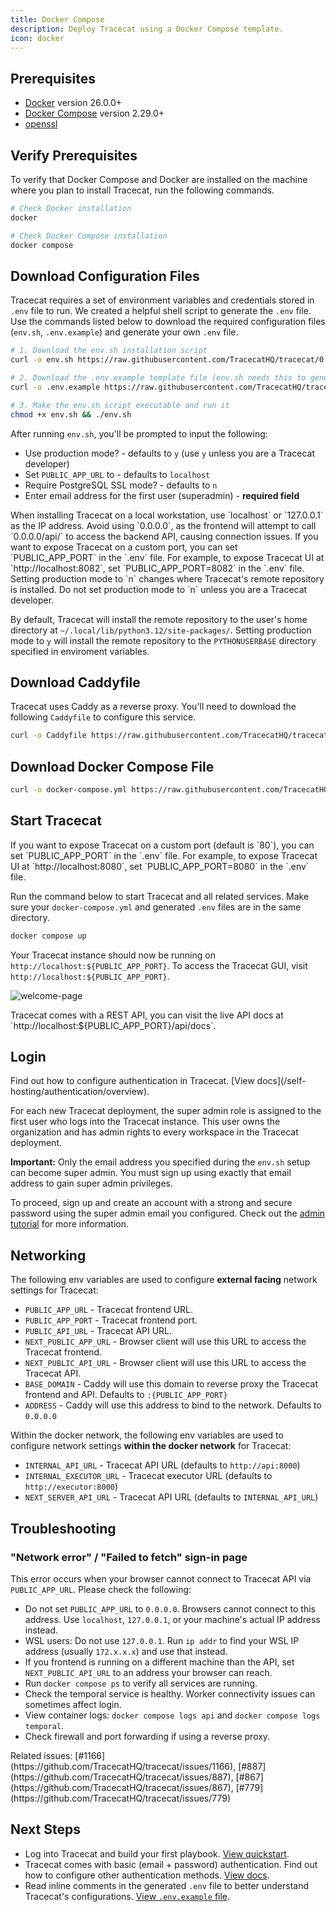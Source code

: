 ```yaml
---
title: Docker Compose
description: Deploy Tracecat using a Docker Compose template.
icon: docker
---
```



<DeploymentNote />

<BasicAuthWarning />

## Prerequisites

- [Docker](https://docs.docker.com/engine/install/) version 26.0.0+
- [Docker Compose](https://docs.docker.com/compose/install/) version 2.29.0+
- [openssl](https://www.openssl.org/source/)

## Verify Prerequisites

To verify that Docker Compose and Docker are installed on the machine where you plan to install Tracecat, run the following commands.

```bash
# Check Docker installation
docker

# Check Docker Compose installation
docker compose
```

## Download Configuration Files

<PublicUrlNote />

Tracecat requires a set of environment variables and credentials stored in `.env` file to run.
We created a helpful shell script to generate the `.env` file.
Use the commands listed below to download the required configuration files
(`env.sh`, `.env.example`) and generate your own `.env` file.

```bash
# 1. Download the env.sh installation script
curl -o env.sh https://raw.githubusercontent.com/TracecatHQ/tracecat/0.38.1/env.sh

# 2. Download the .env.example template file (env.sh needs this to generate your .env file)
curl -o .env.example https://raw.githubusercontent.com/TracecatHQ/tracecat/0.38.1/.env.example

# 3. Make the env.sh script executable and run it
chmod +x env.sh && ./env.sh
```

After running `env.sh`, you'll be prompted to input the following:

- Use production mode? - defaults to `y` (use `y` unless you are a Tracecat developer)
- Set `PUBLIC_APP_URL` to - defaults to `localhost`
- Require PostgreSQL SSL mode? - defaults to `n`
- Enter email address for the first user (superadmin) - **required field**

<Info>
  When installing Tracecat on a local workstation, use `localhost` or
  `127.0.0.1` as the IP address. Avoid using `0.0.0.0`, as the frontend will
  attempt to call `0.0.0.0/api/` to access the backend API, causing connection
  issues.
</Info>

<Tip>
  If you want to expose Tracecat on a custom port, you can set `PUBLIC_APP_PORT`
  in the `.env` file. For example, to expose Tracecat UI at
  `http://localhost:8082`, set `PUBLIC_APP_PORT=8082` in the `.env` file.
</Tip>

<Note>
  Setting production mode to `n` changes where Tracecat's remote repository is installed.
  Do not set production mode to `n` unless you are a Tracecat developer.

By default, Tracecat will install the remote repository to the user's home directory at `~/.local/lib/python3.12/site-packages/`.
Setting production mode to `y` will install the remote repository to the `PYTHONUSERBASE` directory specified in enviroment variables.

</Note>

## Download Caddyfile

Tracecat uses Caddy as a reverse proxy.
You'll need to download the following `Caddyfile` to configure this service.

```bash
curl -o Caddyfile https://raw.githubusercontent.com/TracecatHQ/tracecat/0.38.1/Caddyfile
```

## Download Docker Compose File

```bash
curl -o docker-compose.yml https://raw.githubusercontent.com/TracecatHQ/tracecat/0.38.1/docker-compose.yml
```

## Start Tracecat

<Note>
  If you want to expose Tracecat on a custom port (default is `80`), you can set
  `PUBLIC_APP_PORT` in the `.env` file. For example, to expose Tracecat UI at
  `http://localhost:8080`, set `PUBLIC_APP_PORT=8080` in the `.env` file.
</Note>

Run the command below to start Tracecat and all related services.
Make sure your `docker-compose.yml` and generated `.env` files are in the same directory.

```bash
docker compose up
```

Your Tracecat instance should now be running on `http://localhost:${PUBLIC_APP_PORT}`.
To access the Tracecat GUI, visit `http://localhost:${PUBLIC_APP_PORT}`.

![welcome-page](/img/self-hosting/welcome-page.png)

<Tip>
  Tracecat comes with a REST API, you can visit the live API docs at
  `http://localhost:${PUBLIC_APP_PORT}/api/docs`.
</Tip>

## Login

<Note>
  Find out how to configure authentication in Tracecat. [View
  docs](/self-hosting/authentication/overview).
</Note>

For each new Tracecat deployment, the super admin role is assigned to the first user who logs into the Tracecat instance.
This user owns the organization and has admin rights to every workspace in the Tracecat deployment.

**Important:** Only the email address you specified during the `env.sh` setup can become super admin.
You must sign up using exactly that email address to gain super admin privileges.

To proceed, sign up and create an account with a strong and secure password using the super admin email you configured.
Check out the [admin tutorial](/quickstart/admin) for more information.

## Networking

The following env variables are used to configure **external facing** network settings for Tracecat:

- `PUBLIC_APP_URL` - Tracecat frontend URL.
- `PUBLIC_APP_PORT` - Tracecat frontend port.
- `PUBLIC_API_URL` - Tracecat API URL.
- `NEXT_PUBLIC_APP_URL` - Browser client will use this URL to access the Tracecat frontend.
- `NEXT_PUBLIC_API_URL` - Browser client will use this URL to access the Tracecat API.
- `BASE_DOMAIN` - Caddy will use this domain to reverse proxy the Tracecat frontend and API. Defaults to `:{PUBLIC_APP_PORT}`
- `ADDRESS` - Caddy will use this address to bind to the network. Defaults to `0.0.0.0`

Within the docker network, the following env variables are used to configure network settings **within the docker network** for Tracecat:

- `INTERNAL_API_URL` - Tracecat API URL (defaults to `http://api:8000`)
- `INTERNAL_EXECUTOR_URL` - Tracecat executor URL (defaults to `http://executor:8000`)
- `NEXT_SERVER_API_URL` - Tracecat API URL (defaults to `INTERNAL_API_URL`)

## Troubleshooting

### "Network error" / "Failed to fetch" sign-in page

This error occurs when your browser cannot connect to Tracecat API via `PUBLIC_APP_URL`.
Please check the following:

- Do not set `PUBLIC_APP_URL` to `0.0.0.0`. Browsers cannot connect to this address. Use `localhost`, `127.0.0.1`, or your machine's actual IP address instead.
- WSL users: Do not use `127.0.0.1`. Run `ip addr` to find your WSL IP address (usually `172.x.x.x`) and use that instead.
- If you frontend is running on a different machine than the API, set `NEXT_PUBLIC_API_URL` to an address your browser can reach.
- Run `docker compose ps` to verify all services are running.
- Check the temporal service is healthy. Worker connectivity issues can sometimes affect login.
- View container logs: `docker compose logs api` and `docker compose logs temporal`.
- Check firewall and port forwarding if using a reverse proxy.

<Note>
  Related issues: [#1166](https://github.com/TracecatHQ/tracecat/issues/1166),
  [#887](https://github.com/TracecatHQ/tracecat/issues/887),
  [#867](https://github.com/TracecatHQ/tracecat/issues/867),
  [#779](https://github.com/TracecatHQ/tracecat/issues/779)
</Note>

## Next Steps

- Log into Tracecat and build your first playbook. [View quickstart](/quickstart).
- Tracecat comes with basic (email + password) authentication. Find out how to configure other authentication methods. [View docs](/self-hosting/authentication/overview).
- Read inline comments in the generated `.env` file to better understand Tracecat's configurations. [View `.env.example` file](https://github.com/TracecatHQ/tracecat/blob/0.38.1/.env.example).

